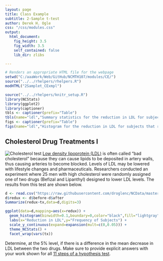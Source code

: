 ```yaml
---
layout: page
title: Class Example
subtitle: 2-Sample t-test
author: Derek H. Ogle
css: "/css/modules.css"
output:
  html_document:
    fig_height: 3.5
    fig_width: 3.5
    self_contained: false
    lib_dir: zlibs

---
```


```r
# Renders an appropriate HTML file for the webpage
setwd("C:/aaaWork/Web/GitHub/NCMTH107/modules/CE/")
source("../../rhelpers/rhelpers.R")
modHTML("2Samplet_CExmpl")
```

```r
source("../../rhelpers/knitr_setup.R")
library(NCStats)
library(ggplot2)
library(captioner)
tbls <- captioner(prefix="Table")
tbls(name="ldl","Summary statistics for the reduction in LDL for subjects that received Befizal and Lipanthyl.")
figs <- captioner(prefix="Table")
figs(name="ldl","Histogram for the reduction in LDL for subjects that received Befizal and Lipanthyl.")
```

## Cholesterol Drug Treatments I
<img src="http://derekogle.com/NCMTH107/modules/CE/zimgs/cholesterol_blood_test.jpg" alt="Cholesterol test" class="img-right">
[Low density lipoprotein (LDL)](https://en.wikipedia.org/wiki/Low-density_lipoprotein) is often called "bad cholesterol" because they can cause lipids to be deposited in artery walls, thus causing arteries to become blocked.  Levels of LDL may be lowered with lifestyle changes and pharmaceuticals.  Researchers conducted an experiment where 25 men with high cholesterol were randomly assigned one of two drugs (Befizal and Lipanthyl) designed to lower LDL levels.  The results from this test are shown below.


```r
d <- read.csv("https://raw.githubusercontent.com/droglenc/NCData/master/Cholesterol2.csv")
d$redux <- d$before-d$after
Summarize(redux~tx,data=d,digits=3)
```
```r
ggplot(data=d,mapping=aes(x=redux)) +
  geom_histogram(binwidth=0.1,boundary=0,color="black",fill="lightgray") +
  labs(x="Reduction in LDL",y="Frequency of Subjects") +
  scale_y_continuous(expand=expansion(mult=c(0,0.05))) +
  theme_NCStats() +
  facet_wrap(vars(tx))
```

Determine, at the 5% level, if there is a difference in the mean decrease in LDL between the two drugs.  Make sure to provide explicit answers with your work shown for all [11 steps of a hypothesis test](../11-steps.html).
